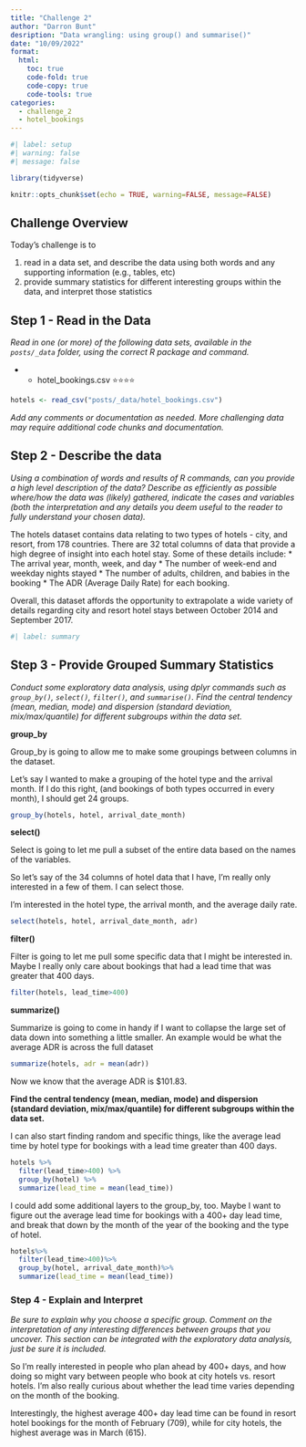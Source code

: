 ```yaml
---
title: "Challenge 2"
author: "Darron Bunt"
desription: "Data wrangling: using group() and summarise()"
date: "10/09/2022"
format:
  html:
    toc: true
    code-fold: true
    code-copy: true
    code-tools: true
categories:
  - challenge_2
  - hotel_bookings
---
```


```r
#| label: setup
#| warning: false
#| message: false

library(tidyverse)

knitr::opts_chunk$set(echo = TRUE, warning=FALSE, message=FALSE)
```

## Challenge Overview

Today's challenge is to

1)  read in a data set, and describe the data using both words and any supporting information (e.g., tables, etc)
2)  provide summary statistics for different interesting groups within the data, and interpret those statistics

## Step 1 - Read in the Data

*Read in one (or more) of the following data sets, available in the `posts/_data` folder, using the correct R package and command.*

-   -   hotel_bookings.csv ⭐⭐⭐⭐

```r
hotels <- read_csv("posts/_data/hotel_bookings.csv")
```

*Add any comments or documentation as needed. More challenging data may require additional code chunks and documentation.*

## Step 2 - Describe the data

*Using a combination of words and results of R commands, can you provide a high level description of the data? Describe as efficiently as possible where/how the data was (likely) gathered, indicate the cases and variables (both the interpretation and any details you deem useful to the reader to fully understand your chosen data).*

The hotels dataset contains data relating to two types of hotels - city, and resort, from 178 countries. There are 32 total columns of data that provide a high degree of insight into each hotel stay. Some of these details include: 
* The arrival year, month, week, and day
* The number of week-end and weekday nights stayed
* The number of adults, children, and babies in the booking
* The ADR (Average Daily Rate) for each booking.

Overall, this dataset affords the opportunity to extrapolate a wide variety of details regarding city and resort hotel stays between October 2014 and September 2017.


```r
#| label: summary

```

## Step 3 - Provide Grouped Summary Statistics

*Conduct some exploratory data analysis, using dplyr commands such as `group_by()`, `select()`, `filter()`, and `summarise()`. Find the central tendency (mean, median, mode) and dispersion (standard deviation, mix/max/quantile) for different subgroups within the data set.*

**group_by**

Group_by is going to allow me to make some groupings between columns in the dataset. 

Let's say I wanted to make a grouping of the hotel type and the arrival month. If I do this right, (and bookings of both types occurred in every month), I should get 24 groups.

```r
group_by(hotels, hotel, arrival_date_month)
```
**select()**

Select is going to let me pull a subset of the entire data based on the names of the variables.

So let's say of the 34 columns of hotel data that I have, I'm really only interested in a few of them. I can select those.

I'm interested in the hotel type, the arrival month, and the average daily rate.

```r
select(hotels, hotel, arrival_date_month, adr)
```
**filter()**

Filter is going to let me pull some specific data that I might be interested in. Maybe I really only care about bookings that had a lead time that was greater that 400 days. 

```r
filter(hotels, lead_time>400)
```

**summarize()**

Summarize is going to come in handy if I want to collapse the large set of data down into something a little smaller. An example would be what the average ADR is across the full dataset

```r
summarize(hotels, adr = mean(adr))
```
Now we know that the average ADR is $101.83.

**Find the central tendency (mean, median, mode) and dispersion (standard deviation, mix/max/quantile) for different subgroups within the data set.**

I can also start finding random and specific things, like the average lead time by hotel type for bookings with a lead time greater than 400 days.

```r
hotels %>% 
  filter(lead_time>400) %>% 
  group_by(hotel) %>% 
  summarize(lead_time = mean(lead_time))
```

I could add some additional layers to the group_by, too. Maybe I want to figure out the average lead time for bookings with a 400+ day lead time, and break that down by the month of the year of the booking and the type of hotel. 

```r
hotels%>%
  filter(lead_time>400)%>%
  group_by(hotel, arrival_date_month)%>%
  summarize(lead_time = mean(lead_time))
```

### Step 4 - Explain and Interpret

*Be sure to explain why you choose a specific group. Comment on the interpretation of any interesting differences between groups that you uncover. This section can be integrated with the exploratory data analysis, just be sure it is included.*

So I'm really interested in people who plan ahead by 400+ days, and how doing so might vary between people who book at city hotels vs. resort hotels. I'm also really curious about whether the lead time varies depending on the month of the booking. 

Interestingly, the highest average 400+ day lead time can be found in resort hotel bookings for the month of February (709), while for city hotels, the highest average was in March (615). 